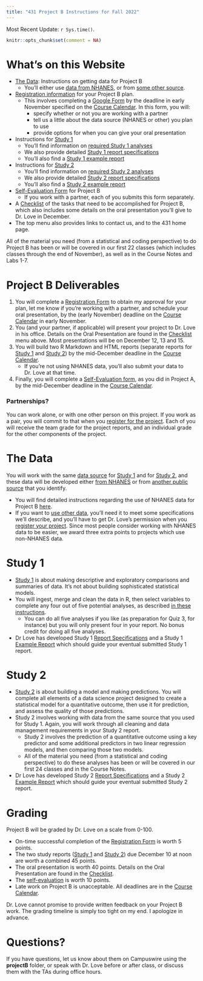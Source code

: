 ```yaml
---
title: "431 Project B Instructions for Fall 2022"
---
```


Most Recent Update: `r Sys.time()`.

```r
knitr::opts_chunk$set(comment = NA)
```

# What's on this Website

- [The Data](data1.qmd): Instructions on getting data for Project B
    - You'll either use [data from NHANES](data2.qmd), or from [some other source](data3.qmd).
- [Registration information](register.qmd) for your Project B plan.
    - This involves completing a [Google Form](https://bit.ly/431-projB-registration-2022) by the deadline in early November specified on the [Course Calendar](https://thomaselove.github.io/431-2022/calendar.html). In this form, you will:
      - specify whether or not you are working with a partner
      - tell us a little about the data source (NHANES or other) you plan to use
      - provide options for when you can give your oral presentation
- Instructions for [Study 1](study1a.qmd)
    - You'll find information on [required Study 1 analyses](study1a.qmd)
    - We also provide detailed [Study 1 report specifications](study1b.qmd)
    - You'll also find a [Study 1 example report](study1c.qmd)
- Instructions for [Study 2](study2a.qmd)
    - You'll find information on [required Study 2 analyses](study2a.qmd)
    - We also provide detailed [Study 2 report specifications](study2b.qmd)
    - You'll also find a [Study 2 example report](study2c.qmd)
- [Self-Evaluation Form](self_eval.qmd) for Project B 
    - If you work with a partner, each of you submits this form separately.
- A [Checklist](checklist.qmd) of the tasks that need to be accomplished for Project B, which also includes some details on the oral presentation you'll give to Dr. Love in December.
- The top menu also provides links to contact us, and to the 431 home page.

All of the material you need (from a statistical and coding perspective) to do Project B has been or will be covered in our first 22 classes (which includes classes through the end of November), as well as in the Course Notes and Labs 1-7.

# Project B Deliverables

1. You will complete a [Registration Form](register.qmd) to obtain my approval for your plan, let me know if you're working with a partner, and schedule your oral presentation, by the (early November) deadline on the [Course Calendar](https://thomaselove.github.io/431-2022/calendar.html) in early November.
2. You (and your partner, if applicable) will present your project to Dr. Love in his office. Details on the Oral Presentation are found in the [Checklist](checklist.qmd) menu above. Most presentations will be on December 12, 13 and 15.
3. You will build two R Markdown and HTML reports (separate reports for [Study 1](study1a.qmd) and [Study 2](study2a.qmd)) by the mid-December deadline in the [Course Calendar](https://thomaselove.github.io/431-2022/calendar.html).
    - If you're not using NHANES data, you'll also submit your data to Dr. Love at that time.
4. Finally, you will complete a [Self-Evaluation form](self_eval.qmd), as you did in Project A, by the mid-December deadline in the [Course Calendar](https://thomaselove.github.io/431-2022/calendar.html).

### Partnerships?

You can work alone, or with one other person on this project. If you work as a pair, you will commit to that when you [register for the project](register.qmd). Each of you will receive the team grade for the project reports, and an individual grade for the other components of the project.

# The Data

You will work with the same [data source](data1.qmd) for [Study 1](study1a.qmd) and for [Study 2](study2a.qmd), and these data will be developed either [from NHANES](data2.qmd) or from [another public source](data3.qmd) that you identify.

- You will find detailed instructions regarding the use of NHANES data for Project B [here](data2.qmd).
- If you want to [use other data](data3.qmd), you'll need it to meet some specifications we'll describe, and you'll have to get Dr. Love's permission when you [register your project](register.qmd). Since most people consider working with NHANES data to be easier, we award three extra points to projects which use non-NHANES data.

# Study 1

- [Study 1](study1a.qmd) is about making descriptive and exploratory comparisons and summaries of data. It's not about building sophisticated statistical models.
- You will ingest, merge and clean the data in R, then select variables to complete any four out of five potential analyses, as described [in these instructions](study1a.qmd). 
    - You can do all five analyses if you like (as preparation for Quiz 3, for instance) but you will only present four in your report. No bonus credit for doing all five analyses.
- Dr Love has developed Study 1 [Report Specifications](study1b.qmd) and a Study 1 [Example Report](study1c.qmd) which should guide your eventual submitted Study 1 report.

# Study 2

- [Study 2](study2a.qmd) is about building a model and making predictions. You will complete all elements of a data science project designed to create a statistical model for a quantitative outcome, then use it for prediction, and assess the quality of those predictions.
- Study 2 involves working with data from the same source that you used for Study 1. Again, you will work through all cleaning and data management requirements in your Study 2 report.
    - Study 2 involves the prediction of a quantitative outcome using a key predictor and some additional predictors in two linear regression models, and then comparing those two models.
    - All of the material you need (from a statistical and coding perspective) to do these analyses has been or will be covered in our first 24 classes and in the Course Notes.
- Dr Love has developed Study 2 [Report Specifications](study2b.qmd) and a Study 2 [Example Report](study2c.qmd) which should guide your eventual submitted Study 2 report.

# Grading

Project B will be graded by Dr. Love on a scale from 0-100.

- On-time successful completion of the [Registration Form](register.qmd) is worth 5 points.
- The two study reports ([Study 1](study1b.qmd) and [Study 2](study2b.qmd)) due December 10 at noon are worth a combined 45 points.
- The oral presentation is worth 40 points. Details on the Oral Presentation are found in the [Checklist](checklist.qmd).
- The [self-evaluation](self_eval.qmd) is worth 10 points.
- Late work on Project B is unacceptable. All deadlines are in the [Course Calendar](https://thomaselove.github.io/431-2022/calendar.html).

Dr. Love cannot promise to provide written feedback on your Project B work. The grading timeline is simply too tight on my end. I apologize in advance.

# Questions?

If you have questions, let us know about them on Campuswire using the **projectB** folder, or speak with Dr. Love before or after class, or discuss them with the TAs during office hours.

